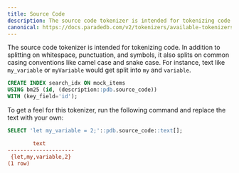 ```yaml
---
title: Source Code
description: The source code tokenizer is intended for tokenizing code.
canonical: https://docs.paradedb.com/v2/tokenizers/available-tokenizers/source-code
---
```


The source code tokenizer is intended for tokenizing code. In addition to splitting on whitespace,
punctuation, and symbols, it also splits on common casing conventions like camel case and snake case. For instance, text like
`my_variable` or `myVariable` would get split into `my` and `variable`.

```sql
CREATE INDEX search_idx ON mock_items
USING bm25 (id, (description::pdb.source_code))
WITH (key_field='id');
```

To get a feel for this tokenizer, run the following command and replace the text with your own:

```sql
SELECT 'let my_variable = 2;'::pdb.source_code::text[];
```

```ini Expected Response
        text
---------------------
 {let,my,variable,2}
(1 row)
```
